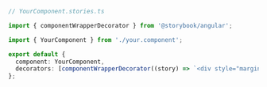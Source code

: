 ```ts
// YourComponent.stories.ts

import { componentWrapperDecorator } from '@storybook/angular';

import { YourComponent } from './your.component';

export default {
  component: YourComponent,
  decorators: [componentWrapperDecorator((story) => `<div style="margin: 3em">${story}</div>`)],
};
```
